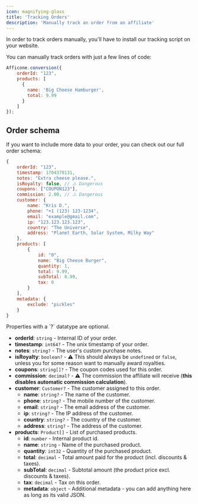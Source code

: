 ```yaml
---
icon: magnifying-glass
title: 'Tracking Orders'
description: 'Manually track an order from an affiliate'
---
```


<Card icon="code" title="Install our tracking script" href="/installation">
  In order to track orders manually, you'll have to install our tracking script on your website.
</Card>

You can manually track orders with just a few lines of code:

```javascript
Afficone.conversion({
    orderId: "123",
    products: [
      {
        name: 'Big Cheese Hamburger',
        total: 9.99
      }
    ]
});
```

## Order schema

If you want to include more data to your order, you can check out our full order schema:

```javascript
{
    orderId: "123",
    timestamp: 1704379131,
    notes: "Extra cheese please.",
    isRoyalty: false, // ⚠️ Dangerous
    coupons: ["COUPON123"],
    commission: 2.00, // ⚠️ Dangerous
    customer: {
        name: "Kris D.",
        phone: "+1 (123) 123-1234",
        email: "example@gmail.com",
        ip: "123.123.123.123",
        country: "The Universe",
        address: "Planet Earth, Solar System, Milky Way"
    },
    products: [
        {
            id: "0",
            name: "Big Cheese Burger",
            quantity: 1,
            total: 9.99,
            subTotal: 8.99,
            tax: 0
        }
    ],
    metadata: {
        exclude: "pickles"
    }
}
```

<Accordion icon="code" title="Full order schema" description="Meaning and datatypes for each property.">
Properties with a `?` datatype are optional.

- **orderId**: `string` - Internal ID of your order.
- **timestamp**: `int64?` - The unix timestamp of your order.
- **notes**: `string?` - The user's custom purchase notes.
- **isRoyalty**: `boolean?` - ⚠️ This should always be `undefined` or `false`, unless you for some reason want to manually award royalties.
- **coupons**: `string[]?` - The coupon codes used for this order.
- **commission**: `decimal?` - ⚠️ The commission the affiliate will receive (**this disables automatic commission calculation**).
- **customer**: `Customer?` - The customer assigned to this order.
  - **name**: `string?` - The name of the customer.
  - **phone**: `string?` - The mobile number of the customer.
  - **email**: `string?` - The email address of the customer.
  - **ip**: `string?` - The IP address of the customer.
  - **country**: `string?` - The country of the customer.
  - **address**: `string?` - The address of the customer.
- **products**: `Product[]` - List of purchased products.
  - **id**: `number` - Internal product id.
  - **name**: `string` - Name of the purchased product.
  - **quantity**: `int32` - Quantity of the purchased product.
  - **total**: `decimal` - Total amount paid for the product (incl. discounts & taxes).
  - **subTotal**: `decimal` - Subtotal amount (the product price excl. discounts & taxes).
  - **tax**: `decimal` - Tax on this order.
  - **metadata**: `object` - Additional metadata - you can add anything here as long as its valid JSON.
</Accordion>
